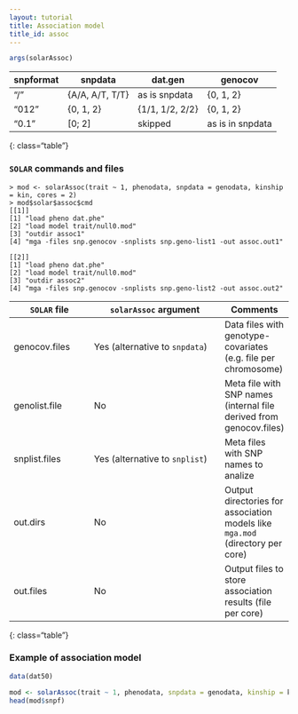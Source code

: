 ```yaml
---
layout: tutorial
title: Association model
title_id: assoc
---
```


```r
args(solarAssoc)
```

| snpformat |  snpdata        | dat.gen        | genocov          |
|-----------|-----------------|----------------|------------------|
| "/"       | {A/A, A/T, T/T} | as is snpdata  | {0, 1, 2}        |
| "012"     | {0, 1, 2}       | {1/1, 1/2, 2/2}| {0, 1, 2}        |
| "0.1"     | [0; 2]          | skipped        | as is in snpdata |
{: class="table"}


### `SOLAR` commands and files


    > mod <- solarAssoc(trait ~ 1, phenodata, snpdata = genodata, kinship = kin, cores = 2)
    > mod$solar$assoc$cmd
    [[1]]
    [1] "load pheno dat.phe"                                             
    [2] "load model trait/null0.mod"                                     
    [3] "outdir assoc1"                                                  
    [4] "mga -files snp.genocov -snplists snp.geno-list1 -out assoc.out1"
    
    [[2]]
    [1] "load pheno dat.phe"                                             
    [2] "load model trait/null0.mod"                                     
    [3] "outdir assoc2"                                                  
    [4] "mga -files snp.genocov -snplists snp.geno-list2 -out assoc.out2"


| `SOLAR` file | `solarAssoc` argument | Comments | 
|--------------|-----------------------|----------|
| genocov.files | Yes (alternative to `snpdata`) | Data files with genotype-covariates (e.g. file per chromosome) |
| genolist.file | No | Meta file with SNP names (internal file derived from genocov.files) |
| snplist.files | Yes (alternative to `snplist`) | Meta files with SNP names to analize |
| out.dirs | No | Output directories for association models like `mga.mod` (directory per core) |
| out.files | No | Output files to store association results (file per core) | 
{: class="table"}


### Example of association model

```r
data(dat50)

mod <- solarAssoc(trait ~ 1, phenodata, snpdata = genodata, kinship = kin)
head(mod$snpf)
```

